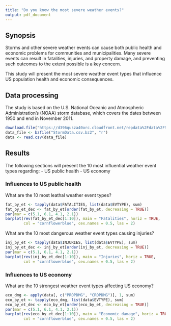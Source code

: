 ---
title: "Do you know the most severe weather events?"
output: pdf_document
---

## Synopsis

Storms and other severe weather events can cause both public health and economic problems for communities and municipalities. Many severe events can result in fatalities, injuries, and property damage, and preventing such outcomes to the extent possible is a key concern.

This study will present the most severe weather event types that influence US population health and economic consequences.

## Data processing

The study is based on the U.S. National Oceanic and Atmospheric Administration's (NOAA) storm database, which covers the dates between 1950 and end in November 2011.

```{r cache = TRUE, warning = FALSE}
download.file("https://d396qusza40orc.cloudfront.net/repdata%2Fdata%2FStormData.csv.bz2", "StormData.csv.bz2", "curl")
data_file <- bzfile("StormData.csv.bz2", "r")
data <- read.csv(data_file)
```

## Results

The following sections will present the 10 most influential weather event types regarding:
  - US public health
  - US economy

### Influences to US public health

What are the 10 most leathal weather event types?

```{r}
fat_by_et <- tapply(data$FATALITIES, list(data$EVTYPE), sum)
fat_by_et_dec <- fat_by_et[order(fat_by_et, decreasing = TRUE)]
par(mar = c(5.1, 6.1, 4.1, 2.1))
barplot(rev(fat_by_et_dec[1:10]), main = "Fatalities", horiz = TRUE,
        col = "cornflowerblue", cex.names = 0.5, las = 2)
```

What are the 10 most dangerous weather event types causing injuries?

```{r}
inj_by_et <- tapply(data$INJURIES, list(data$EVTYPE), sum)
inj_by_et_dec <- inj_by_et[order(inj_by_et, decreasing = TRUE)]
par(mar = c(5.1, 6.1, 4.1, 2.1))
barplot(rev(inj_by_et_dec[1:10]), main = "Injuries", horiz = TRUE,
        col = "cornflowerblue", cex.names = 0.5, las = 2)
```

### Influences to US economy

What are the 10 strongest weather event types affecting US economy?

```{r}
eco_dmg <- apply(data[, c("PROPDMG", "CROPDMG")], 1, sum)
eco_by_et <- tapply(eco_dmg, list(data$EVTYPE), sum)
eco_by_et_dec <- eco_by_et[order(eco_by_et, decreasing = TRUE)]
par(mar = c(5.1, 6.1, 4.1, 2.1))
barplot(rev(eco_by_et_dec[1:10]), main = "Economic damage", horiz = TRUE,
        col = "cornflowerblue", cex.names = 0.5, las = 2)
```

